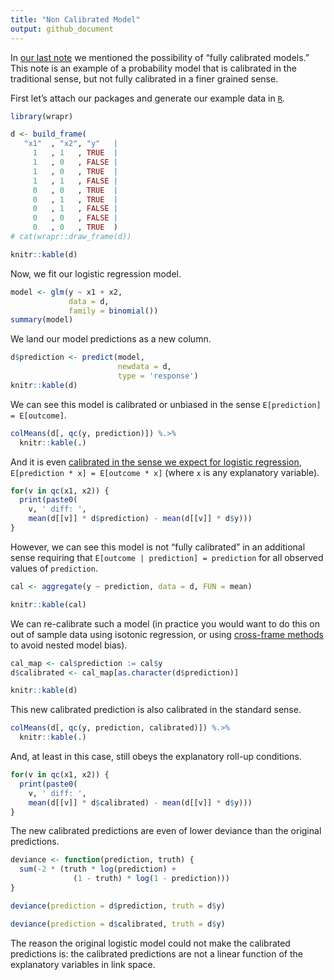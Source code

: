 ```yaml
---
title: "Non Calibrated Model"
output: github_document
---
```


In [our last note](https://win-vector.com/2020/10/27/the-double-density-plot-contains-a-lot-of-useful-information/) we mentioned the possibility of "fully calibrated models." This note is an example of a probability model that is calibrated in the traditional sense, but
not fully calibrated in a finer grained sense.

First let's attach our packages and generate our example data in [`R`](https://www.r-project.org).

```r
library(wrapr)
```

```r
d <- build_frame(
   "x1"  , "x2", "y"   |
     1   , 1   , TRUE  |
     1   , 0   , FALSE |
     1   , 0   , TRUE  |
     1   , 1   , FALSE |
     0   , 0   , TRUE  |
     0   , 1   , TRUE  |
     0   , 1   , FALSE |
     0   , 0   , FALSE |
     0   , 0   , TRUE  )
# cat(wrapr::draw_frame(d))

knitr::kable(d)
```

Now, we fit our logistic regression model.

```r
model <- glm(y ~ x1 + x2, 
             data = d, 
             family = binomial())
summary(model)
```

We land our model predictions as a new column.

```r
d$prediction <- predict(model, 
                        newdata = d, 
                        type = 'response')
knitr::kable(d)
```

We can see this model is calibrated or unbiased in the sense `E[prediction] = E[outcome]`.

```r
colMeans(d[, qc(y, prediction)]) %.>%
  knitr::kable(.)
```

And it is even [calibrated in the sense we expect for logistic regression](https://win-vector.com/2011/09/14/the-simpler-derivation-of-logistic-regression/), `E[prediction * x] = E[outcome * x]` (where `x` is any explanatory variable).

```r
for(v in qc(x1, x2)) {
  print(paste0(
    v, ' diff: ', 
    mean(d[[v]] * d$prediction) - mean(d[[v]] * d$y)))
}
```

However, we can see this model is not "fully calibrated" in an additional sense requiring that `E[outcome | prediction] = prediction` for all observed values of `prediction`.

```r
cal <- aggregate(y ~ prediction, data = d, FUN = mean)

knitr::kable(cal)
```

We can re-calibrate such a model (in practice you would want to do this on out of sample data using isotonic regression, or using [cross-frame methods](https://win-vector.com/2020/03/10/cross-methods-are-a-leak-variance-trade-off/) to avoid nested model bias).

```r
cal_map <- cal$prediction := cal$y
d$calibrated <- cal_map[as.character(d$prediction)]

knitr::kable(d)
```

This new calibrated prediction is also calibrated in the standard sense.

```r
colMeans(d[, qc(y, prediction, calibrated)]) %.>%
  knitr::kable(.)
```

And, at least in this case, still obeys the explanatory roll-up conditions.

```r
for(v in qc(x1, x2)) {
  print(paste0(
    v, ' diff: ', 
    mean(d[[v]] * d$calibrated) - mean(d[[v]] * d$y)))
}
```

The new calibrated predictions are even of lower deviance than the original predictions.

```r
deviance <- function(prediction, truth) {
  sum(-2 * (truth * log(prediction) + 
              (1 - truth) * log(1 - prediction)))
}
```

```r
deviance(prediction = d$prediction, truth = d$y)
```

```r
deviance(prediction = d$calibrated, truth = d$y)
```

The reason the original logistic model could not make the calibrated predictions is: the calibrated predictions are not a linear function of the explanatory variables in link space.
